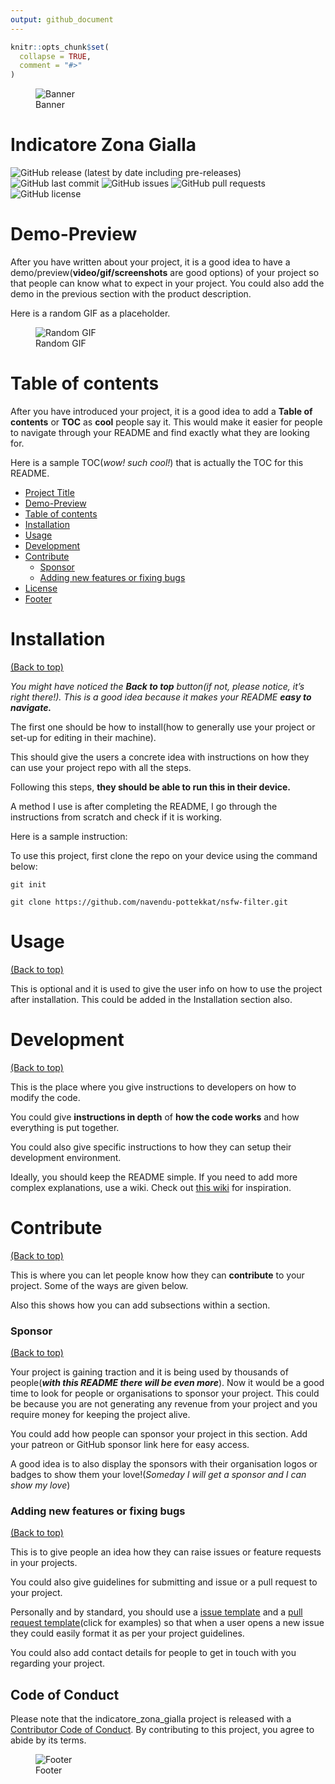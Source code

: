 ```yaml
---
output: github_document
---
```


<!-- README.md is generated from README.Rmd. Please edit that file -->

```r
knitr::opts_chunk$set(
  collapse = TRUE,
  comment = "#>"
)
```

<!-- Add banner here -->
![Banner](img/banner_design.png)

# Indicatore Zona Gialla

<!-- badges: start -->
![GitHub release (latest by date including pre-releases)](https://img.shields.io/github/v/release/Data-Network-Lab/indicatore_zona_gialla?style=plastic?include_prereleases)
![GitHub last commit](https://img.shields.io/github/last-commit/Data-Network-Lab/indicatore_zona_gialla?style=plastic)
![GitHub issues](https://img.shields.io/github/issues/Data-Network-Lab/indicatore_zona_gialla?style=plastic)
![GitHub pull requests](https://img.shields.io/github/issues-pr/Data-Network-Lab/indicatore_zona_gialla?style=plastic)
![GitHub license](https://img.shields.io/github/license/Data-Network-Lab/indicatore_zona_gialla?style=plastic)

<!-- badges: end -->

<!-- Describe your project in brief -->

# Demo-Preview

<!-- Add a demo for your project -->

After you have written about your project, it is a good idea to have a demo/preview(**video/gif/screenshots** are good options) of your project so that people can know what to expect in your project. You could also add the demo in the previous section with the product description.

Here is a random GIF as a placeholder.

![Random GIF](https://media.giphy.com/media/ZVik7pBtu9dNS/giphy.gif)

# Table of contents

After you have introduced your project, it is a good idea to add a **Table of contents** or **TOC** as **cool** people say it. This would make it easier for people to navigate through your README and find exactly what they are looking for.

Here is a sample TOC(*wow! such cool!*) that is actually the TOC for this README.

- [Project Title](#project-title)
- [Demo-Preview](#demo-preview)
- [Table of contents](#table-of-contents)
- [Installation](#installation)
- [Usage](#usage)
- [Development](#development)
- [Contribute](#contribute)
    - [Sponsor](#sponsor)
    - [Adding new features or fixing bugs](#adding-new-features-or-fixing-bugs)
- [License](#license)
- [Footer](#footer)

# Installation
[(Back to top)](#table-of-contents)

*You might have noticed the **Back to top** button(if not, please notice, it's right there!). This is a good idea because it makes your README **easy to navigate.*** 

The first one should be how to install(how to generally use your project or set-up for editing in their machine).

This should give the users a concrete idea with instructions on how they can use your project repo with all the steps.

Following this steps, **they should be able to run this in their device.**

A method I use is after completing the README, I go through the instructions from scratch and check if it is working.

Here is a sample instruction:

To use this project, first clone the repo on your device using the command below:

```git init```

```git clone https://github.com/navendu-pottekkat/nsfw-filter.git```

# Usage
[(Back to top)](#table-of-contents)

This is optional and it is used to give the user info on how to use the project after installation. This could be added in the Installation section also.

# Development
[(Back to top)](#table-of-contents)

This is the place where you give instructions to developers on how to modify the code.

You could give **instructions in depth** of **how the code works** and how everything is put together.

You could also give specific instructions to how they can setup their development environment.

Ideally, you should keep the README simple. If you need to add more complex explanations, use a wiki. Check out [this wiki](https://github.com/navendu-pottekkat/nsfw-filter/wiki) for inspiration.

# Contribute
[(Back to top)](#table-of-contents)

This is where you can let people know how they can **contribute** to your project. Some of the ways are given below.

Also this shows how you can add subsections within a section.

### Sponsor
[(Back to top)](#table-of-contents)

Your project is gaining traction and it is being used by thousands of people(***with this README there will be even more***). Now it would be a good time to look for people or organisations to sponsor your project. This could be because you are not generating any revenue from your project and you require money for keeping the project alive.

You could add how people can sponsor your project in this section. Add your patreon or GitHub sponsor link here for easy access.

A good idea is to also display the sponsors with their organisation logos or badges to show them your love!(*Someday I will get a sponsor and I can show my love*)

### Adding new features or fixing bugs
[(Back to top)](#table-of-contents)

This is to give people an idea how they can raise issues or feature requests in your projects. 

You could also give guidelines for submitting and issue or a pull request to your project.

Personally and by standard, you should use a [issue template](https://github.com/navendu-pottekkat/nsfw-filter/blob/master/ISSUE_TEMPLATE.md) and a [pull request template](https://github.com/navendu-pottekkat/nsfw-filter/blob/master/PULL_REQ_TEMPLATE.md)(click for examples) so that when a user opens a new issue they could easily format it as per your project guidelines.

You could also add contact details for people to get in touch with you regarding your project.

## Code of Conduct
  
  Please note that the indicatore_zona_gialla project is released with a [Contributor Code of Conduct](https://contributor-covenant.org/version/2/0/CODE_OF_CONDUCT.html). By contributing to this project, you agree to abide by its terms.


<!-- Add the footer here -->

![Footer](https://github.com/navendu-pottekkat/awesome-readme/blob/master/fooooooter.png)

